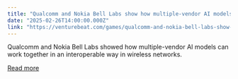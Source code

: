 ```yaml
---
title: "Qualcomm and Nokia Bell Labs show how multiple-vendor AI models can work together in wireless networks"
date: "2025-02-26T14:00:00.000Z"
link: "https://venturebeat.com/games/qualcomm-and-nokia-bell-labs-show-how-multiple-vendor-ai-models-can-work-together-in-wireless-networks/"
---
```


Qualcomm and Nokia Bell Labs showed how multiple-vendor AI models can work together in an interoperable way in wireless networks.

[Read more](https://venturebeat.com/games/qualcomm-and-nokia-bell-labs-show-how-multiple-vendor-ai-models-can-work-together-in-wireless-networks/)
